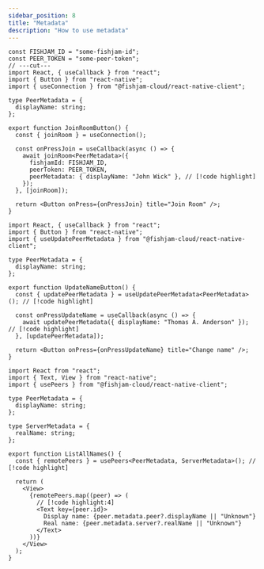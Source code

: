 ```yaml
---
sidebar_position: 8
title: "Metadata"
description: "How to use metadata"
---
```



<MetadataHeader />

<JoiningRoom>

```tsx
const FISHJAM_ID = "some-fishjam-id";
const PEER_TOKEN = "some-peer-token";
// ---cut---
import React, { useCallback } from "react";
import { Button } from "react-native";
import { useConnection } from "@fishjam-cloud/react-native-client";

type PeerMetadata = {
  displayName: string;
};

export function JoinRoomButton() {
  const { joinRoom } = useConnection();

  const onPressJoin = useCallback(async () => {
    await joinRoom<PeerMetadata>({
      fishjamId: FISHJAM_ID,
      peerToken: PEER_TOKEN,
      peerMetadata: { displayName: "John Wick" }, // [!code highlight]
    });
  }, [joinRoom]);

  return <Button onPress={onPressJoin} title="Join Room" />;
}
```

</JoiningRoom>

<UpdatingMetadata>

```tsx
import React, { useCallback } from "react";
import { Button } from "react-native";
import { useUpdatePeerMetadata } from "@fishjam-cloud/react-native-client";

type PeerMetadata = {
  displayName: string;
};

export function UpdateNameButton() {
  const { updatePeerMetadata } = useUpdatePeerMetadata<PeerMetadata>(); // [!code highlight]

  const onPressUpdateName = useCallback(async () => {
    await updatePeerMetadata({ displayName: "Thomas A. Anderson" }); // [!code highlight]
  }, [updatePeerMetadata]);

  return <Button onPress={onPressUpdateName} title="Change name" />;
}
```

</UpdatingMetadata>

<ReadingMetadata>

```tsx
import React from "react";
import { Text, View } from "react-native";
import { usePeers } from "@fishjam-cloud/react-native-client";

type PeerMetadata = {
  displayName: string;
};

type ServerMetadata = {
  realName: string;
};

export function ListAllNames() {
  const { remotePeers } = usePeers<PeerMetadata, ServerMetadata>(); // [!code highlight]

  return (
    <View>
      {remotePeers.map((peer) => (
        // [!code highlight:4]
        <Text key={peer.id}>
          Display name: {peer.metadata.peer?.displayName || "Unknown"}
          Real name: {peer.metadata.server?.realName || "Unknown"}
        </Text>
      ))}
    </View>
  );
}
```

</ReadingMetadata>
